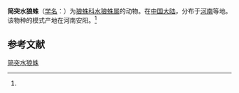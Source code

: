 {{Speciesbox
| name = 简突水狼蛛
| status = 
| status_system = 
| image = 
| genus = Pirata
| species = haploapophysis
| authority = (Cai, 1987)<ref name='id13924'>{{cite web| url =http://www.bioinfo.cn/db05/BjdwSpecies.php?action=view&id=13924| title =简突水狼蛛| work =《中国动物物种编目数据库》| publisher =中国科学院微生物研究所| author =中国科学院动物研究所| accessdate =2009-04-28| deadurl =yes| archiveurl =https://web.archive.org/web/20160305063321/http://www.bioinfo.cn/db05/BjdwSpecies.php?action=view&id=13924| archivedate =2016-03-05}}</ref>
}}

'''简突水狼蛛'''（[[学名|学名]]：{{lang|la|''Pirata haploapophysis''}}）为[[狼蛛科|狼蛛科]][[水狼蛛属|水狼蛛属]]的动物。在[[中国大陆|中国大陆]]，分布于[[河南|河南]]等地。该物种的模式产地在河南安阳。<ref name='id13924'/>

== 参考文献 ==
{{reflist}}

{{Wikispecies|Pirata haploapophysis}}
{{Taxonbar|from=Q6570372}}

[[Category:水狼蛛属|简突水狼蛛]]


{{蜘蛛小作品}}
